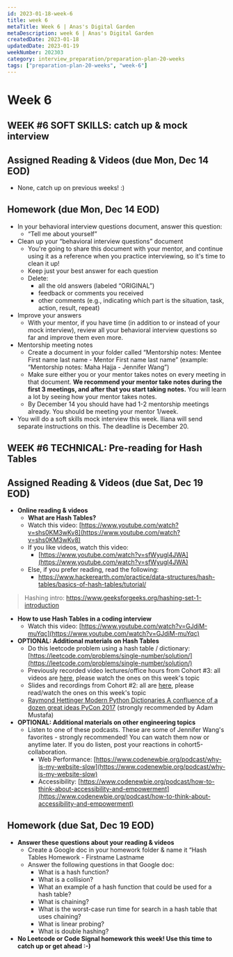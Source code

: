 ```yaml
---
id: 2023-01-18-week-6
title: week 6
metaTitle: Week 6 | Anas's Digital Garden
metaDescription: week 6 | Anas's Digital Garden
createdDate: 2023-01-18
updatedDate: 2023-01-19
weekNumber: 202303
category: interview_preparation/preparation-plan-20-weeks
tags: ["preparation-plan-20-weeks", "week-6"]
---
```


# Week 6

## WEEK #6 SOFT SKILLS: catch up & mock interview

## Assigned Reading & Videos (due Mon, Dec 14 EOD)

- None, catch up on previous weeks! :)

## Homework (due Mon, Dec 14 EOD)

- In your behavioral interview questions document, answer this question:
    - “Tell me about yourself”
- Clean up your “behavioral interview questions” document
    - You're going to share this document with your mentor, and continue using it as a reference when you practice interviewing, so it's time to clean it up!
    - Keep just your best answer for each question
    - Delete:
        - all the old answers (labeled “ORIGINAL”)
        - feedback or comments you received
        - other comments (e.g., indicating which part is the situation, task, action, result, repeat)
- Improve your answers
    - With your mentor, if you have time (in addition to or instead of your mock interview), review all your behavioral interview questions so far and improve them even more.
- Mentorship meeting notes
    - Create a document in your folder called “Mentorship notes: Mentee First name last name - Mentor First name last name” (example: “Mentorship notes: Maha Hajja - Jennifer Wang”)
    - Make sure either you or your mentor takes notes on every meeting in that document. **We recommend your mentor take notes during the first 3 meetings, and after that you start taking notes.** You will learn a lot by seeing how your mentor takes notes.
    - By December 14 you should have had 1-2 mentorship meetings already. You should be meeting your mentor 1/week.
- You will do a soft skills mock interview this week. Iliana will send separate instructions on this. The deadline is December 20.

## WEEK #6 TECHNICAL: Pre-reading for Hash Tables

## Assigned Reading & Videos (due Sat, Dec 19 EOD)

- **Online reading & videos**
    - **What are Hash Tables?**
    - Watch this video: [https://www.youtube.com/watch?v=shs0KM3wKv8](https://www.youtube.com/watch?v=shs0KM3wKv8)
    - If you like videos, watch this video:
        - [https://www.youtube.com/watch?v=sfWyugl4JWA](https://www.youtube.com/watch?v=sfWyugl4JWA)
    - Else, if you prefer reading, read the following:
        - <https://www.hackerearth.com/practice/data-structures/hash-tables/basics-of-hash-tables/tutorial/>

> Hashing intro: <https://www.geeksforgeeks.org/hashing-set-1-introduction>
>

- **How to use Hash Tables in a coding interview**
    - Watch this video: [https://www.youtube.com/watch?v=GJdiM-muYqc](https://www.youtube.com/watch?v=GJdiM-muYqc)
- **OPTIONAL: Additional materials on Hash Tables**
    - Do this leetcode problem using a hash table / dictionary: [https://leetcode.com/problems/single-number/solution/](https://leetcode.com/problems/single-number/solution/)
    - Previously recorded video lectures/office hours from Cohort #3: all videos are [here](https://drive.google.com/open?id=1MOesN_rOwKIBmPzX_IaP-rCaJxPDysq7), please watch the ones on this week's topic
    - Slides and recordings from Cohort #2: all are [here](https://drive.google.com/open?id=1P3Qbz7sWk3vj1KgvaKmwrs_vbMSgnEtw), please read/watch the ones on this week's topic
    - [Raymond Hettinger Modern Python Dictionaries A confluence of a dozen great ideas PyCon 2017](https://www.youtube.com/watch?v=npw4s1QTmPg) (strongly recommended by Adam Mustafa)
- **OPTIONAL: Additional materials on other engineering topics**
    - Listen to one of these podcasts. These are some of Jennifer Wang's favorites - strongly recommended! You can watch them now or anytime later. If you do listen, post your reactions in cohort5-collaboration.
        - Web Performance: [https://www.codenewbie.org/podcast/why-is-my-website-slow](https://www.codenewbie.org/podcast/why-is-my-website-slow)
        - Accessibility: [https://www.codenewbie.org/podcast/how-to-think-about-accessibility-and-empowerment](https://www.codenewbie.org/podcast/how-to-think-about-accessibility-and-empowerment)

## Homework (due Sat, Dec 19 EOD)

- **Answer these questions about your reading & videos**
    - Create a Google doc in your homework folder & name it “Hash Tables Homework - Firstname Lastname
    - Answer the following questions in that Google doc:
        - What is a hash function?
        - What is a collision?
        - What an example of a hash function that could be used for a hash table?
        - What is chaining?
        - What is the worst-case run time for search in a hash table that uses chaining?
        - What is linear probing?
        - What is double hashing?
- **No Leetcode or Code Signal homework this week! Use this time to catch up or get ahead :-)**
